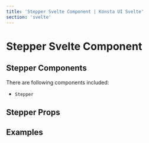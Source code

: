 ```yaml
---
title: 'Stepper Svelte Component | Konsta UI Svelte'
section: 'svelte'
---
```



# Stepper Svelte Component

## Stepper Components

There are following components included:

- `Stepper`

## Stepper Props

<StepperProps />

## Examples

<StepperExample />
